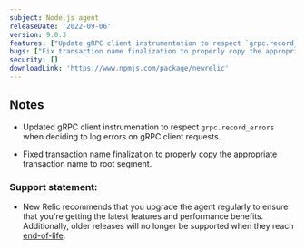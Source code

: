 ```yaml
---
subject: Node.js agent
releaseDate: '2022-09-06'
version: 9.0.3
features: ["Update gRPC client instrumentation to respect `grpc.record_errors` when deciding to log errors on gRPC client requests."]
bugs: ["Fix transaction name finalization to properly copy the appropriate transaction name to root segment."]
security: []
downloadLink: 'https://www.npmjs.com/package/newrelic'
---
```


## Notes

* Updated gRPC client instrumenation to respect `grpc.record_errors` when deciding to log errors on gRPC client requests.

* Fixed transaction name finalization to properly copy the appropriate transaction name to root segment.

### Support statement:

* New Relic recommends that you upgrade the agent regularly to ensure that you're getting the latest features and performance benefits. Additionally, older releases will no longer be supported when they reach [end-of-life](/docs/using-new-relic/cross-product-functions/install-configure/notification-changes-new-relic-saas-features-distributed-software).
